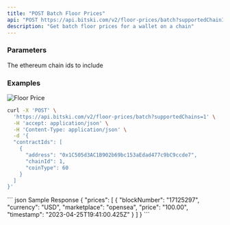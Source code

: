 ```yaml
---
title: "POST Batch Floor Prices"
api: "POST https://api.bitski.com/v2/floor-prices/batch?supportedChainIds={chainIds}"
description: "Get batch floor prices for a wallet on a chain"
---
```


### Parameters

<ParamField query="supportedChainIds" type="array of string" placeholder="[1]" required>
  The ethereum chain ids to include
</ParamField>

### Examples

![Floor Price](/assets/images/floor-prices-f41fe8ca5dfe9fa49e93fe9c93116748.png)

<RequestExample>

```bash Request
curl -X 'POST' \
  'https://api.bitski.com/v2/floor-prices/batch?supportedChains=1' \
  -H 'accept: application/json' \
  -H 'Content-Type: application/json' \
  -d '{
  "contractIds": [
    {
      "address": "0x1C505d3AC1B902b69bc153aEdad477c9bC9ccde7",
      "chainId": 1,
      "coinType": 60
    }
  ]
}'
```

</RequestExample>

<ResponseExample>
``` json Sample Response
{
  "prices": [
    {
      "blockNumber": "17125297",
      "currency": "USD",
      "marketplace": "opensea",
      "price": "100.00",
      "timestamp": "2023-04-25T19:41:00.425Z"
    }
  ]
}
```
</ResponseExample>
